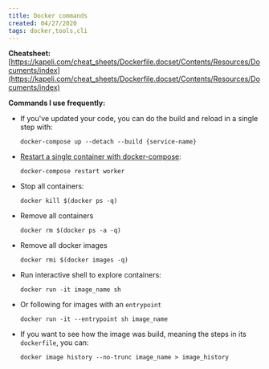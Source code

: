 ```yaml
---
title: Docker commands
created: 04/27/2020
tags: docker,tools,cli
---
```


**Cheatsheet:** [https://kapeli.com/cheat_sheets/Dockerfile.docset/Contents/Resources/Documents/index](https://kapeli.com/cheat_sheets/Dockerfile.docset/Contents/Resources/Documents/index)

**Commands I use frequently:**

- If you've updated your code, you can do the build and reload in a single step with:

  `docker-compose up --detach --build {service-name}`

- [Restart a single container with docker-compose](https://stackoverflow.com/questions/31466428/how-to-restart-a-single-container-with-docker-compose):

  `docker-compose restart worker`

- Stop all containers:

  `docker kill $(docker ps -q)`

- Remove all containers

  `docker rm $(docker ps -a -q)`

- Remove all docker images

  `docker rmi $(docker images -q)`

- Run interactive shell to explore containers:

  `docker run -it image_name sh`

- Or following for images with an `entrypoint`

  `docker run -it --entrypoint sh image_name`

- If you want to see how the image was build, meaning the steps in its `dockerfile`, you can:

  `docker image history --no-trunc image_name > image_history`
